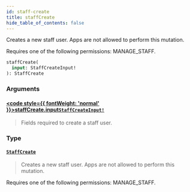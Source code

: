 ```yaml
---
id: staff-create
title: staffCreate
hide_table_of_contents: false
---
```








Creates a new staff user. Apps are not allowed to perform this mutation. 

Requires one of the following permissions: MANAGE_STAFF.

```graphql
staffCreate(
  input: StaffCreateInput!
): StaffCreate
```


### Arguments

#### [<code style={{ fontWeight: 'normal' }}>staffCreate.<b>input</b></code>](#)<Bullet />[`StaffCreateInput!`](../../../developer/api-reference/inputs/staff-create-input) <Badge class="secondary" text="non-null"/> <Badge class="secondary" text="input"/>
> Fields required to create a staff user.
> 

### Type

#### [`StaffCreate`](../../../developer/api-reference/objects/staff-create) <Badge class="secondary" text="object"/>
> Creates a new staff user. Apps are not allowed to perform this mutation. 

Requires one of the following permissions: MANAGE_STAFF.
> 





